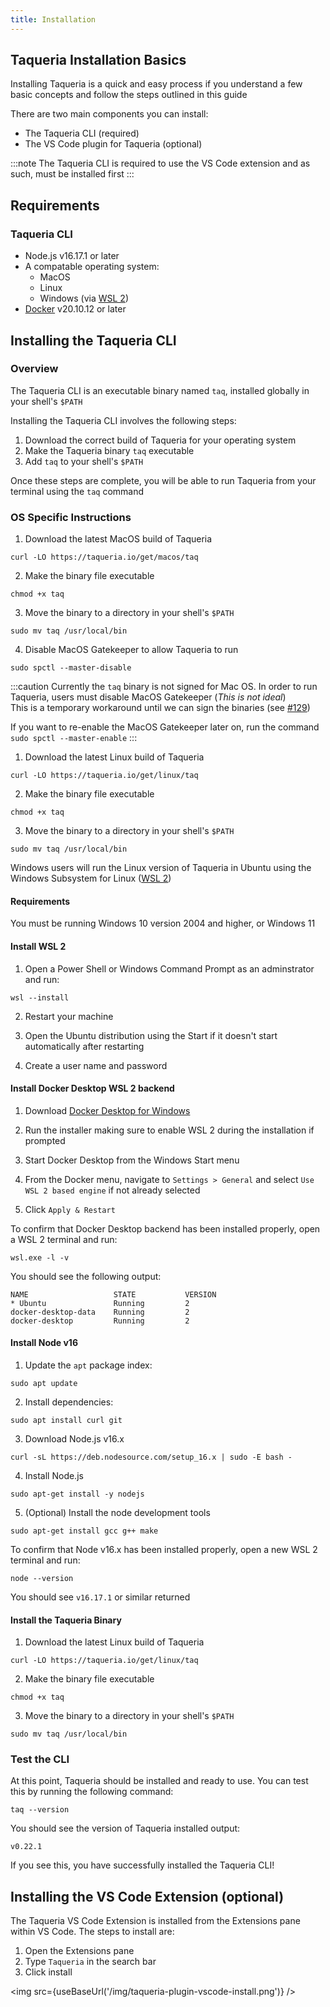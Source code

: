 ```yaml
---
title: Installation
---
```



<!-- -----
Content Type: How-to Guide

Purpose: To guide a developer through the process of installing the Taqueria CLI, basic plugins, and the VS Code Extension 

Audience: Novice to intermediate developers with a basic understanding of Taqueria and CLI usage

Goal: To provide a simple, easy, and reliable installation process for developers to follow so there is minimal churn due to frustration or an inability to use the product due to installation or configuration issues

Questions:
- What do you need to understand about Taqueria to understand the installion process?
- What options are there for installing Taqueria?
- What are the exact steps a user will need to follow for each OS?
- What are the most frequent friction points new users will have?

----- -->

## Taqueria Installation Basics

Installing Taqueria is a quick and easy process if you understand a few basic concepts and follow the steps outlined in this guide

There are two main components you can install:

- The Taqueria CLI (required)
- The VS Code plugin for Taqueria (optional)

:::note
The Taqueria CLI is required to use the VS Code extension and as such, must be installed first
:::

## Requirements

### Taqueria CLI

- Node.js v16.17.1 or later
- A compatable operating system:
  - MacOS
  - Linux
  - Windows (via [WSL 2](https://docs.microsoft.com/en-us/windows/wsl/))
- [Docker](https://www.docker.com/) v20.10.12 or later


## Installing the Taqueria CLI

### Overview

The Taqueria CLI is an executable binary named `taq`, installed globally in your shell's `$PATH`

Installing the Taqueria CLI involves the following steps:

1. Download the correct build of Taqueria for your operating system
2. Make the Taqueria binary `taq` executable
3. Add `taq` to your shell's `$PATH`

Once these steps are complete, you will be able to run Taqueria from your terminal using the `taq` command

### OS Specific Instructions

<Tabs groupId="operating-systems">
<TabItem value="mac" label="MacOS">

1. Download the latest MacOS build of Taqueria

```shell
curl -LO https://taqueria.io/get/macos/taq
```

2. Make the binary file executable

```shell
chmod +x taq
```

3. Move the binary to a directory in your shell's `$PATH`

```shell
sudo mv taq /usr/local/bin
````

4. Disable MacOS Gatekeeper to allow Taqueria to run

```shell
sudo spctl --master-disable
```

:::caution
Currently the `taq` binary is not signed for Mac OS. In order to run Taqueria, users must disable MacOS Gatekeeper (*This is not ideal*)  
This is a temporary workaround until we can sign the binaries (see [#129](https://github.com/ecadlabs/taqueria/issues/129))

If you want to re-enable the MacOS Gatekeeper later on, run the command  
`sudo spctl --master-enable`
:::

</TabItem>
<TabItem value="lnx" label="Linux">

1. Download the latest Linux build of Taqueria

```shell
curl -LO https://taqueria.io/get/linux/taq
```

2. Make the binary file executable

```shell
chmod +x taq
```

3. Move the binary to a directory in your shell's `$PATH`

```shell
sudo mv taq /usr/local/bin
```

</TabItem>
<TabItem value="win" label="Windows">

Windows users will run the Linux version of Taqueria in Ubuntu using the Windows Subsystem for Linux ([WSL 2](https://docs.microsoft.com/en-us/windows/wsl/install))

#### Requirements

You must be running Windows 10 version 2004 and higher, or Windows 11

#### Install WSL 2

1. Open a Power Shell or Windows Command Prompt as an adminstrator and run:
  
  ```shell
  wsl --install
  ```

2. Restart your machine

3. Open the Ubuntu distribution using the Start if it doesn't start automatically after restarting

4. Create a user name and password

#### Install Docker Desktop WSL 2 backend

1. Download [Docker Desktop for Windows](https://desktop.docker.com/win/main/amd64/Docker%20Desktop%20Installer.exe)

2. Run the installer making sure to enable WSL 2 during the installation if prompted

3. Start Docker Desktop from the Windows Start menu

4. From the Docker menu, navigate to `Settings > General` and select `Use WSL 2 based engine` if not already selected

5. Click `Apply & Restart`

To confirm that Docker Desktop backend has been installed properly, open a WSL 2 terminal and run:
```shell
wsl.exe -l -v
```

You should see the following output:

```
NAME                   STATE           VERSION 
* Ubuntu               Running         2 
docker-desktop-data    Running         2 
docker-desktop         Running         2
```

#### Install Node v16

1. Update the `apt` package index:

```shell
sudo apt update
```

2. Install dependencies:

```shell
sudo apt install curl git
```

3. Download Node.js v16.x

```shell
curl -sL https://deb.nodesource.com/setup_16.x | sudo -E bash -
```

4. Install Node.js

```shell
sudo apt-get install -y nodejs
```

5. (Optional) Install the node development tools

```shell
sudo apt-get install gcc g++ make
```

To confirm that Node v16.x has been installed properly, open a new WSL 2 terminal and run:

```shell
node --version
```

You should see `v16.17.1` or similar returned

#### Install the Taqueria Binary

1. Download the latest Linux build of Taqueria

```shell
curl -LO https://taqueria.io/get/linux/taq
```

2. Make the binary file executable

```shell
chmod +x taq
```

3. Move the binary to a directory in your shell's `$PATH`

```shell
sudo mv taq /usr/local/bin
```

</TabItem>
</Tabs>

### Test the CLI

At this point, Taqueria should be installed and ready to use. You can test this by running the following command:

```shell
taq --version
```

You should see the version of Taqueria installed output:

```shell
v0.22.1
```

If you see this, you have successfully installed the Taqueria CLI!


## Installing the VS Code Extension (optional)

The Taqueria VS Code Extension is installed from the Extensions pane within VS Code. The steps to install are:

1. Open the Extensions pane
2. Type `Taqueria` in the search bar
3. Click install

<img src={useBaseUrl('/img/taqueria-plugin-vscode-install.png')} />
